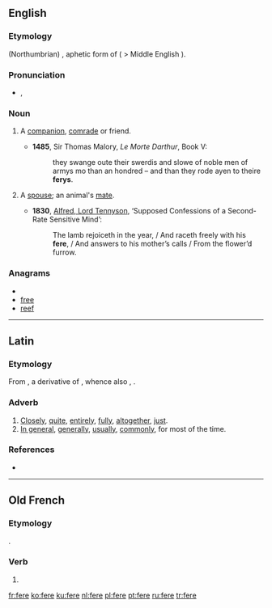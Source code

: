 ==English==

===Etymology===
{{etyl|ang}} (Northumbrian) {{term|færa|fǣra}}, aphetic form of {{term|gefera|ġefēra|lang=ang}} ( > Middle English {{term|y-fere}}).

===Pronunciation===
* {{IPA|/fɪə/}}, {{SAMPA|/fI@/}}

===Noun===
{{en-noun}}

# {{obsolete}} A [[companion]], [[comrade]] or friend.
#* '''1485''', Sir Thomas Malory, ''Le Morte Darthur'', Book V:
#*: they swange oute their swerdis and slowe of noble men of armys mo than an hondred – and than they rode ayen to theire '''ferys'''.
# {{archaic}} A [[spouse]]; an animal's [[mate]].
#* '''1830''', [[w:Alfred_Tennyson%2C_1st_Baron_Tennyson|Alfred, Lord Tennyson]], ‘Supposed Confessions of a Second-Rate Sensitive Mind’:
#*: The lamb rejoiceth in the year, / And raceth freely with his '''fere''', / And answers to his mother’s calls / From the flower’d furrow.

===Anagrams===
* {{alphagram|eefr}}
* [[free]]
* [[reef]]

----

==Latin==

===Etymology===
From {{proto|Indo-European|dʰer-o-|tight, close by|lang=la}}, a derivative of {{proto|Indo-European|title=|dʰer-|to hold|lang=la}}, whence also {{term|firmus|lang=la}}, {{term|ferme|fermē|lang=la}}.

===Adverb===
{{la-adv|ferē||-}}

# [[closely|Closely]], [[quite]], [[entirely]], [[fully]], [[altogether]], [[just]].
# [[in general|In general]], [[generally]], [[usually]], [[commonly]], for most of the time.

===References===
* {{R:L&S}}

----

==Old French==

===Etymology===
{{etyl|la|fro}} {{term|facio|faciō|lang=la}}.

===Verb===
{{infl|fro|verb}}

# {{alternative form of|[[faire#Old French|faire]]|lang=fro}}

[[fr:fere]]
[[ko:fere]]
[[ku:fere]]
[[nl:fere]]
[[pl:fere]]
[[pt:fere]]
[[ru:fere]]
[[tr:fere]]